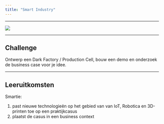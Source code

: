 ```yaml
---
title: "Smart Industry"
---
```

<hr>

<img src="media/smartbus.svg"/>

<hr>

## Challenge

Ontwerp een Dark Factory / Production Cell, bouw een demo en onderzoek de business case voor je idee.

<hr>

## Leeruitkomsten

Smartie:

1. past nieuwe technologieën op het gebied van van IoT, Robotica en 3D-printen toe op een praktijkcasus
2. plaatst de casus in een business context



